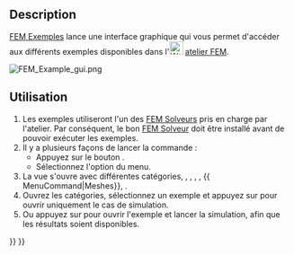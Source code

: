 <languages/>

{{Docnav/fr
|[[FEM_ClippingPlaneRemoveAll/fr|Supprimer les plans de coupe]]
|[[FEM_MeshClear/fr|Effacer le maillage FEM]]
|[[FEM_Workbench/fr|Atelier FEM]]
|IconL=FEM_ClippingPlaneRemoveAll.svg
|IconR=FEM_MeshClear.svg
|IconC=Workbench_FEM.svg
}}

<div class="mw-translate-fuzzy">
{{GuiCommand/fr
|Name=FEM Examples
|Name/fr=FEM Exemples
|MenuLocation=Utilitaires → Ouvrez les exemples de l'atelier FEM
|Workbenches=[[FEM_Workbench/fr|FEM]]
|Version=0.19
|SeeAlso=[[FEM_tutorial/fr|FEM Tutoriel]]
}}
</div>

==Description== 

[[FEM_Examples/fr|FEM Exemples]] lance une interface graphique qui vous permet d'accéder aux différents exemples disponibles dans l'[[Image:Workbench_FEM.svg|24px]] [[FEM_Workbench/fr|atelier FEM]].

[[File:FEM_Example_gui.png]]
{{Caption|La fenêtre de dialogue de sélection d'exemples}}

<span id="Usage"></span>
==Utilisation== 

<div class="mw-translate-fuzzy">
# Les exemples utiliseront l'un des [[FEM_Solver/fr|FEM Solveurs]] pris en charge par l'atelier. Par conséquent, le bon [[FEM_Solver/fr|FEM Solveur]] doit être installé avant de pouvoir exécuter les exemples.
# Il y a plusieurs façons de lancer la commande :
#* Appuyez sur le bouton {{Button|[[Image:FEM_Examples.svg|16px]] [[FEM_Examples/fr|Ouvrez les exemples de l'atelier FEM]]}}.
#* Sélectionnez l'option {{MenuCommand|Utilitaires → Ouvrez les exemples de l'atelier FEM}} du menu.
# La vue {{MenuCommand|FEM Exemples}} s'ouvre avec différentes catégories, {{MenuCommand|All}}, {{MenuCommand|Constraints}}, {{MenuCommand|Equations}}, {{MenuCommand|Materials}}, {{ MenuCommand|Meshes}}, {{MenuCommand|Solvers}}.
# Ouvrez les catégories, sélectionnez un exemple et appuyez sur {{Button|Setup}} pour ouvrir uniquement le cas de simulation.
# Ou appuyez sur {{Button|Run}} pour ouvrir l'exemple et lancer la simulation, afin que les résultats soient disponibles.
</div>


{{Docnav/fr
|[[FEM_ClippingPlaneRemoveAll/fr|Supprimer les plans de coupe]]
|[[FEM_MeshClear/fr|Effacer le maillage FEM]]
|[[FEM_Workbench/fr|Atelier FEM]]
|IconL=FEM_ClippingPlaneRemoveAll.svg
|IconR=FEM_MeshClear.svg
|IconC=Workbench_FEM.svg
}}

{{FEM Tools navi{{#translation:}}}}
{{Userdocnavi{{#translation:}}}}
{{clear}}